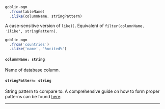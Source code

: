 
<!-- prettier-ignore -->
```js {3}
goblin-ogm
  .from(tableName)
  .ilike(columnName, stringPattern)
```

A case-sensitive version of `like()`. Equivalent of `filter(columnName, 'ilike', stringPattern)`.

<Collapsable title="Toggle Example">

<!-- prettier-ignore -->
```js {3}
goblin-ogm
  .from('countries')
  .ilike('name', '%united%')
```

</Collapsable>


#### `columnName: string`
Name of database column.

#### `stringPattern: string`
String pattern to compare to. A comprehensive guide on how to form proper patterns can be found [here](https://www.postgresql.org/docs/current/functions-matching.html).

---